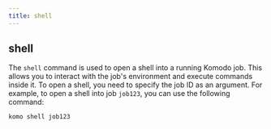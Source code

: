 ```yaml
---
title: shell
---
```

## shell
The `shell` command is used to open a shell into a running Komodo job. This allows you to interact with the job's environment and execute commands inside it. To open a shell, you need to specify the job ID as an argument. For example, to open a shell into job `job123`, you can use the following command:

```
komo shell job123
```
